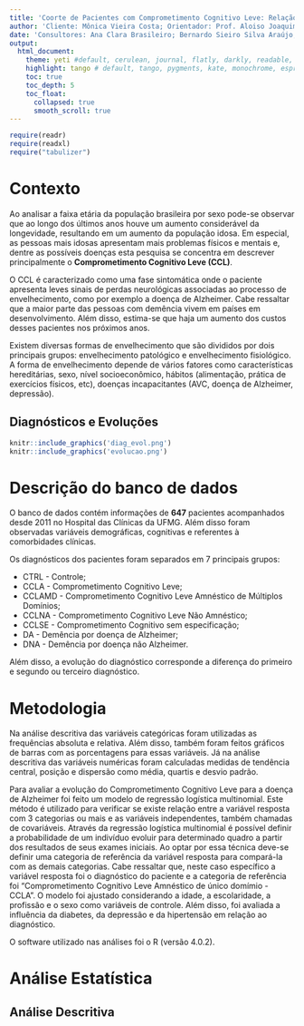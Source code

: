 ```yaml
---
title: 'Coorte de Pacientes com Comprometimento Cognitivo Leve: Relação entre Diabetes, Depressão e Desfechos Cognitivos ao longo do tempo'
author: 'Cliente: Mônica Vieira Costa; Orientador: Prof. Aloiso Joaquim Freitas Ribeiro'
date: 'Consultores: Ana Clara Brasileiro; Bernardo Sieiro Silva Araújo; Danielly Santos Severino'
output: 
  html_document:
    theme: yeti #default, cerulean, journal, flatly, darkly, readable, spacelab, united, cosmo, lumen, paper, sandstone, simplex, and yeti.
    highlight: tango # default, tango, pygments, kate, monochrome, espresso, zenburn, haddock, breezedark, and textmate
    toc: true
    toc_depth: 5
    toc_float: 
      collapsed: true
      smooth_scroll: true
---
```


```r
require(readr)
require(readxl)
require("tabulizer")
```

# Contexto

Ao analisar a faixa etária da população brasileira por sexo pode-se observar que ao longo dos últimos anos houve um aumento considerável da longevidade, resultando em um aumento da população idosa. Em especial, as pessoas mais idosas apresentam mais problemas físicos e mentais e, dentre as possíveis doenças esta pesquisa se concentra em descrever principalmente o **Comprometimento Cognitivo Leve (CCL)**.

O CCL é caracterizado como uma fase sintomática onde o paciente apresenta leves sinais de perdas neurológicas associadas ao processo de envelhecimento, como por exemplo a doença de Alzheimer. Cabe ressaltar que a maior parte das pessoas com demência vivem em países em desenvolvimento. Além disso, estima-se que haja um aumento dos custos desses pacientes nos próximos anos.

Existem diversas formas de envelhecimento que são divididos por dois principais grupos: envelhecimento patológico e envelhecimento fisiológico. A forma de envelhecimento depende de vários fatores como características hereditárias, sexo, nível socioeconômico, hábitos (alimentação, prática de exercícios físicos, etc), doenças incapacitantes (AVC, doença de Alzheimer, depressão).

## Diagnósticos e Evoluções 

```r
knitr::include_graphics('diag_evol.png')
knitr::include_graphics('evolucao.png')
```

# Descrição do banco de dados

O banco de dados contém informações de **647** pacientes acompanhados desde 2011 no Hospital das Clínicas da UFMG. Além disso foram observadas variáveis demográficas, cognitivas e referentes à comorbidades clínicas.

Os diagnósticos dos pacientes foram separados em 7 principais grupos: 

* CTRL - Controle; 
* CCLA - Comprometimento Cognitivo Leve; 
* CCLAMD - Comprometimento Cognitivo Leve Amnéstico de Múltiplos Domínios; 
* CCLNA - Comprometimento Cognitivo Leve Não Amnéstico; 
* CCLSE - Comprometimento Cognitivo sem especificação; 
* DA - Demência por doença de Alzheimer;
* DNA - Demência por doença não Alzheimer.

Além disso, a evolução do diagnóstico corresponde a diferença do primeiro e segundo ou terceiro diagnóstico. 

# Metodologia

Na análise descritiva das variáveis categóricas foram utilizadas as frequências absoluta e relativa. Além disso, também foram feitos gráficos de barras com as porcentagens para essas variáveis. Já na análise descritiva das variáveis numéricas foram calculadas medidas de tendência central, posição e dispersão como média, quartis e desvio padrão.

Para avaliar a evolução do Comprometimento Cognitivo Leve para a doença de Alzheimer foi feito um modelo de regressão logística multinomial. Este método é utilizado para verificar se existe relação entre a variável resposta com 3 categorias ou mais e as variáveis independentes, também chamadas de covariáveis. Através da regressão logística multinomial é possível definir a probabilidade de um indivíduo evoluir para determinado quadro a partir dos resultados de seus exames iniciais. Ao optar por essa técnica deve-se definir uma categoria de referência da variável resposta para compará-la com as demais categorias. Cabe ressaltar que, neste caso específico a variável resposta foi o diagnóstico do paciente e a categoria de referência foi “Comprometimento Cognitivo Leve Amnéstico de único domímio - CCLA”. O modelo foi ajustado considerando a idade, a escolaridade, a profissão e o sexo como variáveis de controle. Além disso, foi avaliada a influência da diabetes, da depressão e da hipertensão em relação ao diagnóstico.

O software utilizado nas análises foi o R (versão 4.0.2).

# Análise Estatística

## Análise Descritiva









